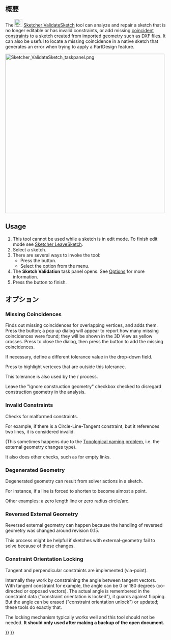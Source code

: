 <languages/>

{{Docnav/ja
|[[Sketcher_ReorientSketch/ja|スケッチの方向を変更]]
|[[Sketcher_MergeSketches/ja|スケッチをマージ]]
|[[Sketcher_Workbench/ja|スケッチッチャーワークベンチ]]
|IconL=Sketcher_ReorientSketch.svg
|IconR=Sketcher MergeSketch.svg‎
|IconC=Workbench_Sketcher.svg
}}

{{GuiCommand/ja
|Name=Sketcher ValidateSketch
|Name/ja=スケッチャー・スケッチを検証
|MenuLocation=スケッチ → スケッチを検証...
|Workbenches=[[Sketcher_Workbench/ja|スケッチッチャー]]、[[PartDesign_Workbench/ja|パートデザイン]]
|SeeAlso=[[Sketcher_ConstrainCoincident/ja|スケッチャー・一致拘束]]
}}

<span id="Description"></span>
== 概要 ==

The [[Image:Sketcher_ValidateSketch.svg|24px]] [[Sketcher_ValidateSketch|Sketcher ValidateSketch]] tool can analyze and repair a sketch that is no longer editable or has invalid constraints, or add missing [[Sketcher_ConstrainCoincident|coincident constraints]] to a sketch created from imported geometry such as DXF files. It can also be useful to locate a missing coincidence in a native sketch that generates an error when trying to apply a PartDesign feature.

[[File:Sketcher_ValidateSketch_taskpanel.png|x500px]]
{{Caption|The Sketcher validation task panel}}

==Usage==

# This tool cannot be used while a sketch is in edit mode. To finish edit mode see [[Sketcher_LeaveSketch|Sketcher LeaveSketch]].
# Select a sketch.
# There are several ways to invoke the tool:
#* Press the {{Button|[[Image:Sketcher_ValidateSketch.svg|16px]] [[Sketcher_ValidateSketch|Validate Sketch]]}} button.
#* Select the {{MenuCommand|Sketch → [[Image:Sketcher_ValidateSketch.svg|16px]] Validate Sketch}} option from the menu.
# The '''Sketch Validation''' task panel opens. See [[#Options|Options]] for more information.
# Press the {{Button|Close}} button to finish.

<span id="Options"></span>
== オプション ==

===Missing Coincidences===

Finds out missing coincidences for overlapping vertices, and adds them. Press the {{Button|Find}} button; a pop up dialog will appear to report how many missing coincidences were found; they will be shown in the 3D View as yellow crosses. Press {{Button|OK}} to close the dialog, then press the {{Button|Fix}} button to add the missing coincidences.

If necessary, define a different tolerance value in the drop-down field.

Press {{Button|Highlight Troublesome Vertices}} to highlight vertexes that are outside this tolerance.

This tolerance is also used by the {{Button|Find}}/{{Button|Fix}} process.

Leave the "Ignore construction geometry" checkbox checked to disregard construction geometry in the analysis.

===Invalid Constraints===

Checks for malformed constraints.

For example, if there is a Circle-Line-Tangent constraint, but it references two lines, it is considered invalid.

(This sometimes happens due to the [[Topological_naming_problem|Topological naming problem]], i.e. the external geometry changes type).

It also does other checks, such as for empty links.

===Degenerated Geometry===

Degenerated geometry can result from solver actions in a sketch.

For instance, if a line is forced to shorten to become almost a point.

Other examples: a zero length line or zero radius circle/arc.

===Reversed External Geometry===

Reversed external geometry can happen because the handling of reversed geometry was changed around revision 0.15.

This process might be helpful if sketches with external-geometry fail to solve because of these changes.

===Constraint Orientation Locking===

Tangent and perpendicular constraints are implemented (via-point).

Internally they work by constraining the angle between tangent vectors. With tangent constraint for example, the angle can be 0 or 180 degrees (co-directed or opposed vectors). The actual angle is remembered in the constraint data ("constraint orientation is locked"), it guards against flipping. But the angle can be erased ("constraint orientation unlock") or updated; these tools do exactly that. 

The locking mechanism typically works well and this tool should not be needed. '''It should only used after making a backup of the open document.'''


{{Docnav/ja
|[[Sketcher_ReorientSketch/ja|スケッチの方向を変更]]
|[[Sketcher_MergeSketches/ja|スケッチをマージ]]
|[[Sketcher_Workbench/ja|スケッチッチャーワークベンチ]]
|IconL=Sketcher_ReorientSketch.svg
|IconR=Sketcher MergeSketch.svg‎
|IconC=Workbench_Sketcher.svg
}}

{{Sketcher_Tools_navi{{#translation:}}}}
{{Userdocnavi{{#translation:}}}}